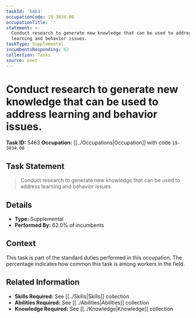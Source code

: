 ```yaml
---
taskId: '5463'
occupationCode: 19-3034.00
occupationTitle: ''
statement: >-
  Conduct research to generate new knowledge that can be used to address
  learning and behavior issues.
taskType: Supplemental
incumbentsResponding: 62
collection: Tasks
source: onet
---
```

# Conduct research to generate new knowledge that can be used to address learning and behavior issues.

**Task ID:** 5463
**Occupation:** [[../Occupations|Occupation]] with code `19-3034.00`

## Task Statement

> Conduct research to generate new knowledge that can be used to address learning and behavior issues.

## Details

- **Type:** Supplemental
- **Performed By:** 62.0% of incumbents

## Context

This task is part of the standard duties performed in this occupation. The percentage indicates how common this task is among workers in the field.

## Related Information

- **Skills Required:** See [[../Skills|Skills]] collection
- **Abilities Required:** See [[../Abilities|Abilities]] collection
- **Knowledge Required:** See [[../Knowledge|Knowledge]] collection
